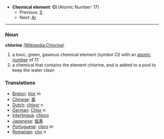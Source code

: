 *'''Chemical element''': '''Cl''' (Atomic Number: 17)
**Previous: [[Sulfur|S]]
**Next: [[Argon|Ar]]
----
=== Noun ===
'''chlorine''' ([[en:Chlorine|Wikipedia:Chlorine]])

#a toxic, green, gaseous chemical element ''(symbol Cl)'' with an [[atomic number]] of 17.
#a chemical that contains the element chlorine, and is added to a pool to keep the water clean

===Translations===
*[[Breton]]: [[klor]] ''m''
*[[Chinese]]: [[氯]]
*[[Dutch]]: [[chloor]] ''n''
*[[German]]: [[Chlor]] ''n''
*[[Interlingua]]: [[chloro]]
*[[Japanese]]: [[塩素]]
*[[Portuguese]]: [[cloro]] ''m''
*[[Romanian]]: [[clor]] ''n''